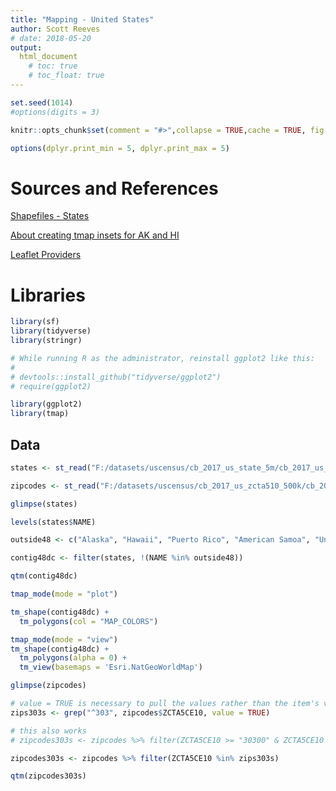 ```yaml
---
title: "Mapping - United States"
author: Scott Reeves
# date: 2018-05-20
output: 
  html_document 
    # toc: true
    # toc_float: true
---
```


```r
set.seed(1014)
#options(digits = 3)

knitr::opts_chunk$set(comment = "#>",collapse = TRUE,cache = TRUE, fig.path = "images/",out.width = "100%",fig.align = 'center',fig.width = 10,fig.asp = 0.618)

options(dplyr.print_min = 5, dplyr.print_max = 5)
```

# Sources and References


[Shapefiles - States](https://www.census.gov/geo/maps-data/data/cbf/cbf_state.html)

[About creating tmap insets for AK and HI](https://github.com/mtennekes/tmap/tree/master/demo/USChoropleth)

[Leaflet Providers](http://leaflet-extras.github.io/leaflet-providers/preview/)



# Libraries

```r

library(sf)
library(tidyverse)
library(stringr)

# While running R as the administrator, reinstall ggplot2 like this:
# 
# devtools::install_github("tidyverse/ggplot2")
# require(ggplot2)

library(ggplot2)
library(tmap)

```

## Data

```r


states <- st_read("F:/datasets/uscensus/cb_2017_us_state_5m/cb_2017_us_state_5m.shp")

zipcodes <- st_read("F:/datasets/uscensus/cb_2017_us_zcta510_500k/cb_2017_us_zcta510_500k.shp", stringsAsFactors = FALSE)

```

```r
glimpse(states)
```

```r
levels(states$NAME)
```



```r
outside48 <- c("Alaska", "Hawaii", "Puerto Rico", "American Samoa", "United States Virgin Islands", "Guam", "Commonwealth of the Northern Mariana Islands")

contig48dc <- filter(states, !(NAME %in% outside48))
```



```r
qtm(contig48dc)
```


```r
tmap_mode(mode = "plot")

tm_shape(contig48dc) +
  tm_polygons(col = "MAP_COLORS")

```


```r
tmap_mode(mode = "view")
tm_shape(contig48dc) +
  tm_polygons(alpha = 0) +
  tm_view(basemaps = 'Esri.NatGeoWorldMap')

```


```r
glimpse(zipcodes)
```



```r

# value = TRUE is necessary to pull the values rather than the item's vector position
zips303s <- grep("^303", zipcodes$ZCTA5CE10, value = TRUE)

# this also works
# zipcodes303s <- zipcodes %>% filter(ZCTA5CE10 >= "30300" & ZCTA5CE10 <= "30399")

zipcodes303s <- zipcodes %>% filter(ZCTA5CE10 %in% zips303s)

```

```r
qtm(zipcodes303s)
```



